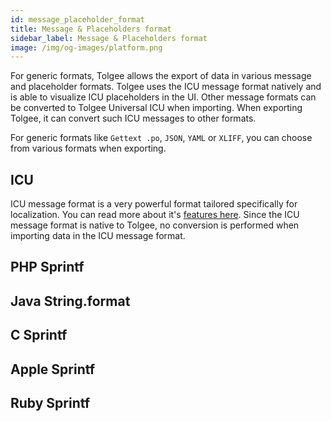 ```yaml
---
id: message_placeholder_format
title: Message & Placeholders format
sidebar_label: Message & Placeholders format
image: /img/og-images/platform.png
---
```


For generic formats, Tolgee allows the export of data in various message and placeholder formats. Tolgee uses the ICU
message format natively and is able to visualize ICU placeholders in the UI. Other message formats can be converted to
Tolgee Universal ICU when importing. When exporting Tolgee, it can convert such ICU messages to other formats.

For generic formats like `Gettext .po`, `JSON`, `YAML` or `XLIFF`, you can choose from various formats when exporting.

## ICU
ICU message format is a very powerful format tailored specifically for localization. You can read more about it's
[features here](/platform/translation_process/icu_message_format). Since the ICU message format is native to Tolgee,
no conversion is performed when importing data in the ICU message format.

## PHP Sprintf

<PhpPlaceholders />

## Java String.format


<JavaPlaceholders />

## C Sprintf


<CPlaceholders />

## Apple Sprintf


<ApplePlaceholders />

## Ruby Sprintf


<RubyPlaceholders />
